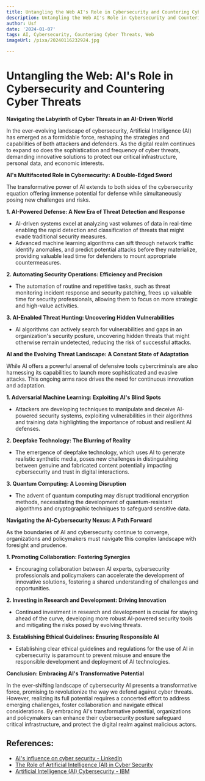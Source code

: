 ```yaml
---
title: Untangling the Web AI's Role in Cybersecurity and Countering Cyber Threats
description: Untangling the Web AI's Role in Cybersecurity and Countering Cyber Threats
author: Usf
date: '2024-01-07'
tags: AI, Cybersecurity, Countering Cyber Threats, Web
imageUrl: /pixa/20240116232924.jpg

---
```

# Untangling the Web: AI's Role in Cybersecurity and  Countering  Cyber Threats

**Navigating the  Labyrinth of Cyber Threats in  an AI-Driven World**

In the ever-evolving landscape  of cybersecurity, Artificial Intelligence  (AI)  has emerged as  a formidable force,  reshaping the strategies and capabilities of both attackers and defenders. As the digital realm continues to expand so does  the sophistication and frequency of  cyber  threats, demanding innovative solutions to protect our critical infrastructure, personal  data, and economic interests.

**AI's Multifaceted Role in Cybersecurity: A Double-Edged Sword**

The transformative power  of AI extends to both sides of the cybersecurity equation  offering immense potential for defense  while simultaneously posing new  challenges and risks.

**1.  AI-Powered Defense: A New Era of Threat Detection and Response**

- AI-driven systems excel at analyzing vast  volumes of data in real-time enabling the rapid detection and  classification of threats that might evade traditional security measures.
- Advanced machine learning algorithms can sift through network traffic identify anomalies,  and predict potential attacks before they materialize, providing valuable lead time for defenders to mount appropriate countermeasures.

**2. Automating Security Operations: Efficiency and Precision**

-  The automation of routine and repetitive tasks, such as threat monitoring incident response and security patching, frees up valuable time for security professionals, allowing them to focus on more strategic  and high-value activities.

**3. AI-Enabled Threat Hunting: Uncovering Hidden Vulnerabilities**

- AI algorithms can actively search for vulnerabilities and gaps  in  an organization's security posture, uncovering hidden threats that might otherwise remain  undetected, reducing the risk of successful attacks.

**AI and the Evolving Threat Landscape: A Constant State of Adaptation**

While AI offers a powerful arsenal of defensive tools cybercriminals  are also  harnessing  its capabilities to launch more sophisticated and evasive attacks. This ongoing arms race drives the need for continuous innovation  and adaptation.

**1. Adversarial Machine Learning: Exploiting AI's Blind Spots**

- Attackers are developing  techniques to manipulate and deceive AI-powered security systems, exploiting vulnerabilities in their algorithms and  training data highlighting  the importance of robust and  resilient AI defenses.

**2. Deepfake Technology: The Blurring  of  Reality**

- The emergence of deepfake technology, which uses AI to generate realistic synthetic media, poses new challenges in  distinguishing between genuine and fabricated content  potentially impacting  cybersecurity and trust in digital interactions.

**3. Quantum  Computing: A Looming Disruption**

- The advent of quantum computing may disrupt  traditional encryption methods, necessitating the development of quantum-resistant algorithms and cryptographic techniques  to safeguard sensitive data.

**Navigating the  AI-Cybersecurity Nexus: A Path Forward**

As the boundaries of AI and cybersecurity continue to converge, organizations and policymakers must navigate this complex landscape with foresight and prudence.

**1. Promoting Collaboration: Fostering Synergies**

- Encouraging collaboration between AI experts, cybersecurity professionals and policymakers can accelerate the development of innovative solutions, fostering a shared understanding of  challenges and opportunities.

**2. Investing in Research and Development: Driving Innovation**

- Continued  investment in research and development is crucial  for staying ahead  of the  curve, developing more robust AI-powered security tools and mitigating the risks posed by evolving  threats.

**3. Establishing Ethical Guidelines: Ensuring Responsible AI**

- Establishing clear ethical guidelines and regulations for the use of AI in cybersecurity is paramount to  prevent misuse and ensure the responsible development and  deployment of AI technologies.

**Conclusion: Embracing AI's Transformative Potential**

In the ever-shifting landscape of cybersecurity AI presents a transformative  force, promising  to revolutionize the way we defend against cyber threats. However, realizing its full  potential requires a concerted effort to address  emerging challenges, foster collaboration and navigate ethical considerations. By embracing AI's transformative potential,  organizations and policymakers can enhance their cybersecurity posture safeguard  critical infrastructure, and protect the digital realm against malicious actors.

## References:
- [AI's influence on cyber security - LinkedIn](https://www.linkedin.com/pulse/ais-influence-cyber-security-ronen-taieb)
- [The Role of Artificial Intelligence (AI) in Cyber Security](https://www.eccu.edu/blog/technology/the-role-of-ai-in-cyber-security/)
- [Artificial Intelligence (AI) Cybersecurity - IBM](https://www.ibm.com/ai-cybersecurity)
